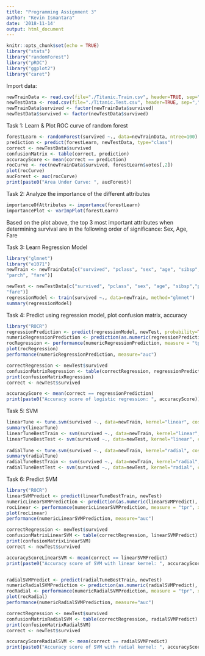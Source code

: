 ```yaml
---
title: "Programming Assignment 3"
author: "Kevin Ismantara"
date: '2018-11-14'
output: html_document
---
```


```r
knitr::opts_chunk$set(echo = TRUE)
library("stats")
library("randomForest")
library("pROC")
library("ggplot2")
library("caret")
```

Import data: 
```r
newTrainData <- read.csv(file="./Titanic.Train.csv", header=TRUE, sep=",", na.strings=c("","NA"))
newTestData <- read.csv(file="./Titanic.Test.csv", header=TRUE, sep=",", na.strings=c("","NA"))
newTrainData$survived <- factor(newTrainData$survived)
newTestData$survived <- factor(newTestData$survived)
```

Task 1: Learn & Plot ROC curve of random forest
```r
forestLearn <- randomForest(survived ~., data=newTrainData, ntree=100)
prediction <- predict(forestLearn, newTestData, type="class")
correct <- newTestData$survived 
confusionMatrix <- table(correct, prediction)
accuracyScore <- mean(correct == prediction)
rocCurve <- roc(newTrainData$survived, forestLearn$votes[,2])
plot(rocCurve)
aucForest <- auc(rocCurve)
print(paste0("Area Under Curve: ", aucForest))
```

Task 2: Analyze the importance of the different attributes
```r
importanceOfAttributes <- importance(forestLearn)
importancePlot <- varImpPlot(forestLearn)
```
Based on the plot above, the top 3 most important attributes when determining survival are in the following order of significance: Sex, Age, Fare

Task 3: Learn Regression Model
```r
library("glmnet")
library("e1071")
newTrain <- newTrainData[c("survived", "pclass", "sex", "age", "sibsp",
"parch", "fare")]

newTest <- newTestData[c("survived", "pclass", "sex", "age", "sibsp","parch", 
"fare")]
regressionModel <- train(survived ~., data=newTrain, method="glmnet")
summary(regressionModel)
```

Task 4: Predict using regression model, plot confusion matrix, accuracy
```r
library("ROCR")
regressionPrediction <- predict(regressionModel, newTest, probability=TRUE)
numericRegressionPrediction <- prediction(as.numeric(regressionPrediction), as.numeric(newTest$survived))
rocRegression <- performance(numericRegressionPrediction, measure = "tpr", x.measure="fpr")
plot(rocRegression)
performance(numericRegressionPrediction, measure="auc")

correctRegression <- newTest$survived 
confusionMatrixRegression <- table(correctRegression, regressionPrediction)
print(confusionMatrixRegression)
correct <- newTest$survived 

accuracyScore <- mean(correct == regressionPrediction)
print(paste0("Accuracy score of logistic regression: ", accuracyScore))
```

Task 5: SVM
```r
linearTune <- tune.svm(survived ~., data=newTrain, kernel="linear", cost = 3^(0:2), gamma=3^(-2:0))
summary(linearTune)
linearTuneBestTrain <- svm(survived ~., data=newTrain, kernel="linear", cost = 3, gamma=0.33)
linearTuneBestTest <- svm(survived ~., data=newTest, kernel="linear", cost = 3, gamma=0.33)
                      
radialTune <- tune.svm(survived ~., data=newTrain, kernel="radial", cost = 3^(0:2), gamma=3^(-2:0))
summary(radialTune)
radialTuneBestTrain <- svm(survived ~., data=newTrain, kernel="radial", cost = 1, gamma=0.11)
radialTuneBestTest <- svm(survived ~., data=newTest, kernel="radial", cost = 1, gamma=0.11)
```

Task 6: Predict SVM
```r
library("ROCR")
linearSVMPredict <- predict(linearTuneBestTrain, newTest)
numericLinearSVMPrediction <- prediction(as.numeric(linearSVMPredict), as.numeric(newTest$survived))
rocLinear <- performance(numericLinearSVMPrediction, measure = "tpr", x.measure="fpr")
plot(rocLinear)
performance(numericLinearSVMPrediction, measure="auc")

correctRegression <- newTest$survived 
confusionMatrixLinearSVM <- table(correctRegression, linearSVMPredict)
print(confusionMatrixLinearSVM)
correct <- newTest$survived 

accuracyScoreLinearSVM <- mean(correct == linearSVMPredict)
print(paste0("Accuracy score of SVM with linear kernel: ", accuracyScoreLinearSVM))


radialSVMPredict <- predict(radialTuneBestTrain, newTest)
numericRadialSVMPrediction <- prediction(as.numeric(radialSVMPredict), as.numeric(newTest$survived))
rocRadial <- performance(numericRadialSVMPrediction, measure = "tpr", x.measure="fpr")
plot(rocRadial)
performance(numericRadialSVMPrediction, measure="auc")

correctRegression <- newTest$survived 
confusionMatrixRadialSVM <- table(correctRegression, radialSVMPredict)
print(confusionMatrixRadialSVM)
correct <- newTest$survived 

accuracyScoreRadialSVM <- mean(correct == radialSVMPredict)
print(paste0("Accuracy score of SVM with radial kernel: ", accuracyScoreRadialSVM))
```




